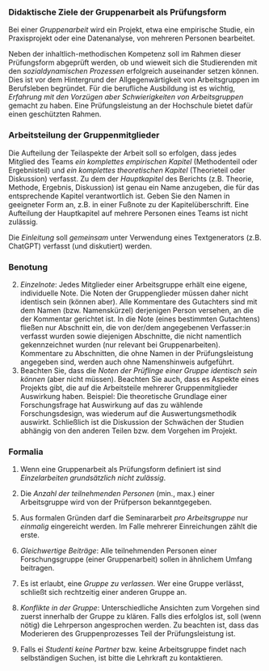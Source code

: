 



### Didaktische Ziele der Gruppenarbeit als Prüfungsform



Bei einer *Gruppenarbeit* wird ein Projekt, etwa eine empirische Studie, ein Praxisprojekt oder eine Datenanalyse, von mehreren Personen bearbeitet.

Neben der inhaltlich-methodischen Kompetenz soll im Rahmen dieser Prüfungsform abgeprüft werden, 
ob und wieweit sich die Studierenden mit den *sozialdynamischen Prozessen* erfolgreich auseinander setzen können. 
Dies ist vor dem Hintergrund der Allgegenwärtigkeit von Arbeitsgruppen im Berufsleben begründet. 
Für die berufliche Ausbildung ist es wichtig, *Erfahrung mit den Vorzügen aber Schwierigkeiten von Arbeitsgruppen*  gemacht zu haben.
Eine Prüfungsleistung an der Hochschule bietet dafür einen geschützten Rahmen.



### Arbeitsteilung der Gruppenmitglieder

Die Aufteilung der Teilaspekte der Arbeit soll so erfolgen, dass jedes Mitglied des Teams *ein komplettes empirischen Kapitel* (Methodenteil oder Ergebnisteil) und *ein komplettes theoretischen Kapitel* (Theorieteil oder Diskussion) verfasst. 
Zu dem der *Hauptkapitel* des Berichts (z.B. Theorie, Methode, Ergebnis, Diskussion) ist genau ein Name anzugeben, die für das entsprechende Kapitel verantwortlich ist.
Geben Sie den Namen in geeigneter Form an, z.B. in einer Fußnote zu der Kapitelüberschrift.
Eine Aufteilung der Hauptkapitel auf mehrere Personen eines Teams ist nicht zulässig.

Die *Einleitung* soll *gemeinsam* unter Verwendung eines Textgenerators (z.B. ChatGPT) verfasst (und diskutiert) werden.





### Benotung


2. *Einzelnote*: Jedes Mitglieder einer Arbeitsgruppe erhält eine eigene, individuelle Note. Die Noten der Gruppenglieder müssen daher nicht identisch sein (können aber). Alle Kommentare des Gutachters sind mit dem Namen (bzw. Namenskürzel) derjenigen Person versehen, an die der Kommentar gerichtet ist. In die Note (eines bestimmten Gutachtens) fließen nur Abschnitt ein, die von der/dem angegebenen Verfasser:in verfasst wurden sowie diejenigen Abschnitte, die nicht namentlich gekennzeichnet wurden (nur relevant bei Gruppenarbeiten). Kommentare zu Abschnitten, die ohne Namen in der Prüfungsleistung angegeben sind, werden auch ohne Namenshinweis aufgeführt.
2. Beachten Sie, dass die *Noten der Prüflinge einer Gruppe identisch sein können* (aber nicht müssen).
Beachten Sie auch, dass es Aspekte eines Projekts gibt, die auf die Arbeitsteile mehrerer Gruppenmitglieder Auswirkung haben. Beispiel: Die theoretische Grundlage einer Forschungsfrage hat Auswirkung auf das zu wählende Forschungsdesign, was wiederum auf die Auswertungsmethodik auswirkt. Schließlich ist die Diskussion der Schwächen der Studien abhängig von den anderen Teilen bzw. dem Vorgehen im Projekt.



### Formalia


1. Wenn eine Gruppenarbeit als Prüfungsform definiert ist sind *Einzelarbeiten grundsätzlich nicht zulässig*.


2. Die *Anzahl der teilnehmenden Personen* (min., max.) einer Arbeitsgruppe wird von der Prüfperson bekanntgegeben.

<!-- 3. *Abschnittsverantwortliche*: Jedes Kapitel  muss mit genau einem Namen ausgewiesen sein. Der Namen der/des Autor*in soll als Fußnote an die jeweilige Überschrift angefügt sein. -->

5. Aus formalen Gründen darf die Seminararbeit *pro Arbeitsgruppe* nur *einmalig* eingereicht werden. Im Falle mehrerer Einreichungen zählt die erste.

11. *Gleichwertige Beiträge*: Alle teilnehmenden Personen einer Forschungsgruppe (einer Gruppenarbeit) sollen in ähnlichem Umfang beitragen.

13. Es ist erlaubt, eine *Gruppe zu verlassen*. Wer eine Gruppe verlässt, schließt sich rechtzeitig einer anderen Gruppe an.

14. *Konflikte in der Gruppe*: Unterschiedliche Ansichten zum Vorgehen sind zuerst innerhalb der Gruppe zu klären. Falls dies erfolglos ist, soll (wenn nötig) die Lehrperson angesprochen werden. Zu beachten ist, dass das Moderieren des Gruppenprozesses Teil der Prüfungsleistung ist. 

15. Falls ei *Studenti keine Partner* bzw. keine Arbeitsgruppe findet nach selbständigen Suchen, ist bitte die Lehrkraft zu kontaktieren.


